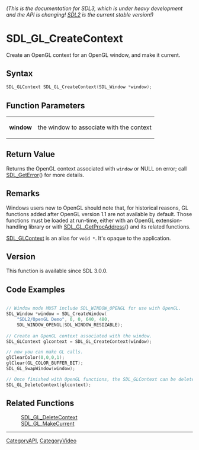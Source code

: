 ====== (This is the documentation for SDL3, which is under heavy development and the API is changing! [https://wiki.libsdl.org/SDL2/ SDL2] is the current stable version!) ======
= SDL_GL_CreateContext =

Create an OpenGL context for an OpenGL window, and make it current.

== Syntax ==

<syntaxhighlight lang='c'>
SDL_GLContext SDL_GL_CreateContext(SDL_Window *window);
</syntaxhighlight>

== Function Parameters ==

{|
|'''window'''
|the window to associate with the context
|}

== Return Value ==

Returns the OpenGL context associated with <code>window</code> or NULL on
error; call [[SDL_GetError]]() for more details.

== Remarks ==

Windows users new to OpenGL should note that, for historical reasons, GL
functions added after OpenGL version 1.1 are not available by default.
Those functions must be loaded at run-time, either with an OpenGL
extension-handling library or with [[SDL_GL_GetProcAddress]]() and its
related functions.

[[SDL_GLContext]] is an alias for <code>void *</code>. It's opaque to the
application.

== Version ==

This function is available since SDL 3.0.0.

== Code Examples ==

<syntaxhighlight lang='c++'>

// Window mode MUST include SDL_WINDOW_OPENGL for use with OpenGL.
SDL_Window *window = SDL_CreateWindow(
    "SDL2/OpenGL Demo", 0, 0, 640, 480, 
    SDL_WINDOW_OPENGL|SDL_WINDOW_RESIZABLE);
  
// Create an OpenGL context associated with the window.
SDL_GLContext glcontext = SDL_GL_CreateContext(window);

// now you can make GL calls.
glClearColor(0,0,0,1);
glClear(GL_COLOR_BUFFER_BIT);
SDL_GL_SwapWindow(window);

// Once finished with OpenGL functions, the SDL_GLContext can be deleted.
SDL_GL_DeleteContext(glcontext);  
</syntaxhighlight>

== Related Functions ==

:[[SDL_GL_DeleteContext]]
:[[SDL_GL_MakeCurrent]]

----
[[CategoryAPI]], [[CategoryVideo]]


